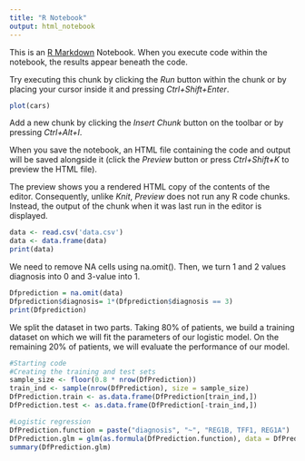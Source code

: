 ```yaml
---
title: "R Notebook"
output: html_notebook
---
```


This is an [R Markdown](http://rmarkdown.rstudio.com) Notebook. When you execute code within the notebook, the results appear beneath the code. 

Try executing this chunk by clicking the *Run* button within the chunk or by placing your cursor inside it and pressing *Ctrl+Shift+Enter*. 

```r
plot(cars)
```

Add a new chunk by clicking the *Insert Chunk* button on the toolbar or by pressing *Ctrl+Alt+I*.

When you save the notebook, an HTML file containing the code and output will be saved alongside it (click the *Preview* button or press *Ctrl+Shift+K* to preview the HTML file).

The preview shows you a rendered HTML copy of the contents of the editor. Consequently, unlike *Knit*, *Preview* does not run any R code chunks. Instead, the output of the chunk when it was last run in the editor is displayed.
```r
data <- read.csv('data.csv')
data <- data.frame(data)
print(data)
```
We need to remove NA cells using na.omit(). 
Then, we turn 1 and 2 values diagnosis into 0 and 3-value into 1.

```r
Dfprediction = na.omit(data)
Dfprediction$diagnosis= 1*(Dfprediction$diagnosis == 3)
print(Dfprediction)

```

We split the dataset in two parts. Taking 80% of patients, we build a training dataset on which we will fit the parameters of our logistic model. On the remaining 20% of patients, we will evaluate the performance of our model.

```r
#Starting code
#Creating the training and test sets
sample_size <- floor(0.8 * nrow(DfPrediction))
train_ind <- sample(nrow(DfPrediction), size = sample_size)
DfPrediction.train <- as.data.frame(DfPrediction[train_ind,])
DfPrediction.test <- as.data.frame(DfPrediction[-train_ind,])

#Logistic regression
DfPrediction.function = paste("diagnosis", "~", "REG1B, TFF1, REG1A")
DfPrediction.glm = glm(as.formula(DfPrediction.function), data = DfPrediction.train , family = binomial)
summary(DfPrediction.glm)
```

